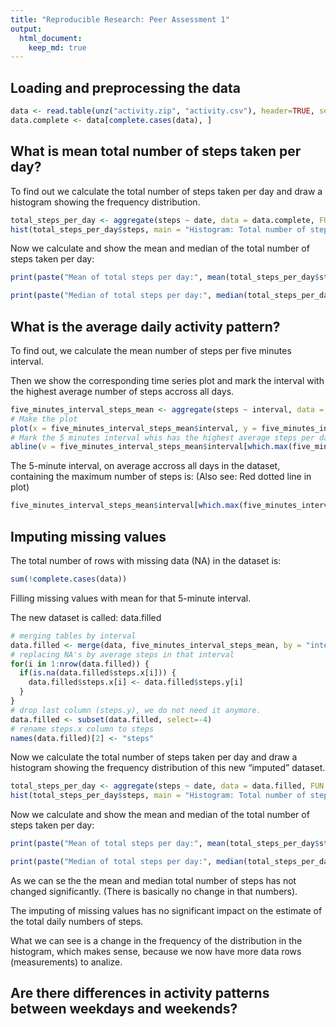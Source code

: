 ```yaml
---
title: "Reproducible Research: Peer Assessment 1"
output: 
  html_document:
    keep_md: true
---
```



## Loading and preprocessing the data

```r
data <- read.table(unz("activity.zip", "activity.csv"), header=TRUE, sep=",")
data.complete <- data[complete.cases(data), ]
```

## What is mean total number of steps taken per day?

To find out we calculate the total number of steps taken per day and draw a histogram showing the frequency distribution.

```r
total_steps_per_day <- aggregate(steps ~ date, data = data.complete, FUN = sum)
hist(total_steps_per_day$steps, main = "Histogram: Total number of steps taken each day", xlab = "Total number of steps per day")
```

Now we calculate and show the mean and median of the total number of steps taken per day:

```r
print(paste("Mean of total steps per day:", mean(total_steps_per_day$steps)))
```
```r
print(paste("Median of total steps per day:", median(total_steps_per_day$steps)))
```


## What is the average daily activity pattern?

To find out, we calculate the mean number of steps per five minutes interval.

Then we show the corresponding time series plot and mark the interval with the highest average number of steps accross all days.

```r
five_minutes_interval_steps_mean <- aggregate(steps ~ interval, data = data.complete, FUN = mean)
# Make the plot
plot(x = five_minutes_interval_steps_mean$interval, y = five_minutes_interval_steps_mean$steps, type = "l", main = "Daily activity pattern", xlab = "Five minutes interval step", ylab = "Mean number of steps")
# Mark the 5 minutes interval whis has the highest average steps per day with a red dotted line
abline(v = five_minutes_interval_steps_mean$interval[which.max(five_minutes_interval_steps_mean$steps)], col="red", lty=2)
```

The 5-minute interval, on average accross all days in the dataset, containing the maximum number of steps is: (Also see: Red dotted line in plot)

```r
five_minutes_interval_steps_mean$interval[which.max(five_minutes_interval_steps_mean$steps)]
```


## Imputing missing values

The total number of rows with missing data (NA) in the dataset is:

```r
sum(!complete.cases(data))
```

Filling missing values with mean for that 5-minute interval.

The new dataset is called: data.filled

```r
# merging tables by interval
data.filled <- merge(data, five_minutes_interval_steps_mean, by = "interval")
# replacing NA's by average steps in that interval
for(i in 1:nrow(data.filled)) {
  if(is.na(data.filled$steps.x[i])) {
    data.filled$steps.x[i] <- data.filled$steps.y[i]
  }
}
# drop last column (steps.y), we do not need it anymore.
data.filled <- subset(data.filled, select=-4)
# rename steps.x column to steps
names(data.filled)[2] <- "steps"

```
Now we calculate the total number of steps taken per day and draw a histogram showing the frequency distribution of this new "imputed" dataset.

```r
total_steps_per_day <- aggregate(steps ~ date, data = data.filled, FUN = sum)
hist(total_steps_per_day$steps, main = "Histogram: Total number of steps taken each day (imputed dataset)", xlab = "Total number of steps per day")
```

Now we calculate and show the mean and median of the total number of steps taken per day:

```r
print(paste("Mean of total steps per day:", mean(total_steps_per_day$steps)))
```
```r
print(paste("Median of total steps per day:", median(total_steps_per_day$steps)))
```
As we can se the the mean and median total number of steps has not changed significantly. (There is basically no change in that numbers).

The imputing of missing values has no significant impact on the estimate of the total daily numbers of steps.

What we can see is a change in the frequency of the distribution in the histogram, which makes sense, because we now have more data rows (measurements) to analize.


## Are there differences in activity patterns between weekdays and weekends?
